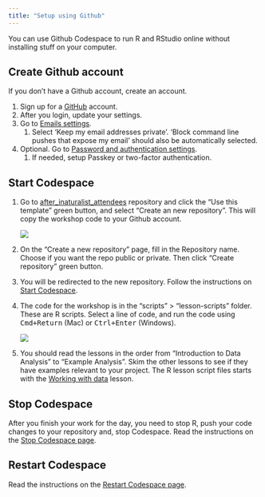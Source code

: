 ```yaml
---
title: "Setup using Github"
---
```


You can use Github Codespace to run R and RStudio online without installing stuff on your computer.

## Create Github account

If you don't have a Github account, create an account.

1.  Sign up for a [GitHub](https://github.com) account.
2.  After you login, update your settings.
3.  Go to [Emails settings](https://github.com/settings/emails).
    1.  Select 'Keep my email addresses private'. 'Block command line pushes that expose my email' should also be automatically selected.
4.  Optional. Go to [Password and authentication settings](https://github.com/settings/security).
    1.  If needed, setup Passkey or two-factor authentication.

## Start Codespace

1.  Go to [after_inaturalist_attendees](https://github.com/wykhuh/after_inaturalist_attendees) repository and click the "Use this template" green button, and select "Create an new repository". This will copy the workshop code to your Github account.

    ![](images/setup-my-account/template.png)

2.  On the "Create a new repository" page, fill in the Repository name. Choose if you want the repo public or private. Then click "Create repository" green button.

3.  You will be redirected to the new repository. Follow the instructions on [Start Codespace](start-codespace.qmd).

4.  The code for the workshop is in the "scripts" \> "lesson-scripts" folder. These are R scripts. Select a line of code, and run the code using <kbd>Cmd+Return</kbd> (Mac) or <kbd>Ctrl+Enter</kbd> (Windows).

    ![](images/setup-my-account/scripts-folder.png)

5.  You should read the lessons in the order from "Introduction to Data Analysis" to "Example Analysis". Skim the other lessons to see if they have examples relevant to your project. The R lesson script files starts with the [Working with data](working-with-data.qmd) lesson.

## Stop Codespace

After you finish your work for the day, you need to stop R, push your code changes to your repository and, stop Codespace. Read the instructions on the [Stop Codespace page](stop-codespace.qmd).

## Restart Codespace

Read the instructions on the [Restart Codespace page](restart-codespace.qmd).
